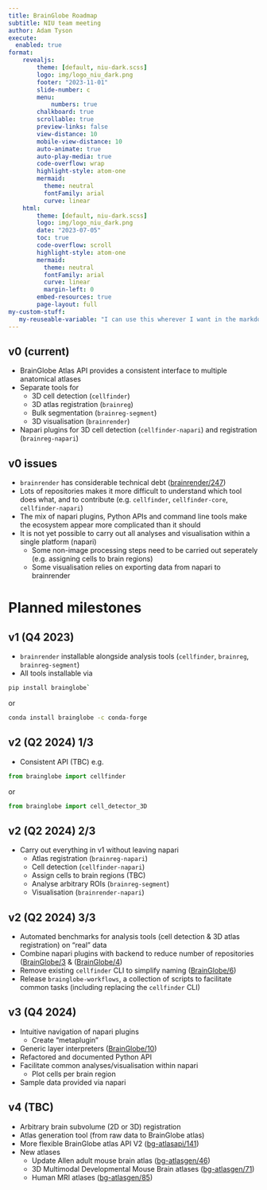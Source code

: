 ```yaml
---
title: BrainGlobe Roadmap
subtitle: NIU team meeting
author: Adam Tyson
execute: 
  enabled: true
format:
    revealjs:
        theme: [default, niu-dark.scss]
        logo: img/logo_niu_dark.png
        footer: "2023-11-01"
        slide-number: c
        menu:
            numbers: true
        chalkboard: true
        scrollable: true
        preview-links: false
        view-distance: 10
        mobile-view-distance: 10
        auto-animate: true
        auto-play-media: true
        code-overflow: wrap
        highlight-style: atom-one
        mermaid: 
          theme: neutral
          fontFamily: arial
          curve: linear
    html:
        theme: [default, niu-dark.scss]
        logo: img/logo_niu_dark.png
        date: "2023-07-05"
        toc: true
        code-overflow: scroll
        highlight-style: atom-one
        mermaid: 
          theme: neutral
          fontFamily: arial
          curve: linear
          margin-left: 0
        embed-resources: true
        page-layout: full
my-custom-stuff:
   my-reuseable-variable: "I can use this wherever I want in the markdown, and change it in only once place :)"
---
```


## v0 (current) {.smaller}
* BrainGlobe Atlas API provides a consistent interface to multiple anatomical atlases
* Separate tools for
    * 3D cell detection (`cellfinder`)
    * 3D atlas registration (`brainreg`)
    * Bulk segmentation (`brainreg-segment`)
    * 3D visualisation (`brainrender`)
* Napari plugins for 3D cell detection (`cellfinder-napari`) and registration (`brainreg-napari`)

## v0 issues {.smaller}
* `brainrender` has considerable technical debt ([brainrender/247](https://github.com/brainglobe/brainrender/issues/247))
* Lots of repositories makes it more difficult to understand which tool does what, and to contribute (e.g. `cellfinder`, `cellfinder-core`, `cellfinder-napari`)
* The mix of napari plugins, Python APIs and command line tools make the ecosystem appear more complicated than it should
* It is not yet possible to carry out all analyses and visualisation within a single platform (napari)
    * Some non-image processing steps need to be carried out seperately (e.g. assigning cells to brain regions)
    * Some visualisation relies on exporting data from napari to brainrender
    
# Planned milestones

## v1 (Q4 2023)
* `brainrender` installable alongside analysis tools (`cellfinder`, `brainreg`, `brainreg-segment`) 
* All tools installable via 

```bash 
pip install brainglobe` 
```
or
```bash
conda install brainglobe -c conda-forge
```

## v2 (Q2 2024) 1/3
* Consistent API (TBC) e.g.

```python
from brainglobe import cellfinder
```
or

```python
from brainglobe import cell_detector_3D
```

## v2 (Q2 2024) 2/3
* Carry out everything in v1 without leaving napari
    * Atlas registration (`brainreg-napari`)
    * Cell detection (`cellfinder-napari`)
    * Assign cells to brain regions (TBC)
    * Analyse arbitrary ROIs (`brainreg-segment`)
    * Visualisation (`brainrender-napari`)

## v2 (Q2 2024) 3/3
* Automated benchmarks for analysis tools (cell detection & 3D atlas registration) on "real" data
* Combine napari plugins with backend to reduce number of repositories ([BrainGlobe/3](https://github.com/brainglobe/BrainGlobe/issues/3) & ([BrainGlobe/4](https://github.com/brainglobe/BrainGlobe/issues/4))
* Remove existing `cellfinder` CLI to simplify naming ([BrainGlobe/6](https://github.com/brainglobe/BrainGlobe/issues/6))
* Release `brainglobe-workflows`, a collection of scripts to facilitate common tasks (including replacing the `cellfinder` CLI)

## v3 (Q4 2024)
* Intuitive navigation of napari plugins
    * Create "metaplugin"
* Generic layer interpreters ([BrainGlobe/10](https://github.com/brainglobe/BrainGlobe/issues/10))
* Refactored and documented Python API
* Facilitate common analyses/visualisation within napari
    * Plot cells per brain region
* Sample data provided via napari

## v4 (TBC)
* Arbitrary brain subvolume (2D or 3D) registration
* Atlas generation tool (from raw data to BrainGlobe atlas)
* More flexible BrainGlobe atlas API V2 ([bg-atlasapi/141](https://github.com/brainglobe/bg-atlasapi/issues/141))
* New atlases
    * Update Allen adult mouse brain atlas ([bg-atlasgen/46](https://github.com/brainglobe/bg-atlasgen/issues/46))
    * 3D Multimodal Developmental Mouse Brain atlases ([bg-atlasgen/71](https://github.com/brainglobe/bg-atlasgen/issues/71))
    * Human MRI atlases ([bg-atlasgen/85](https://github.com/brainglobe/bg-atlasgen/issues/85))

